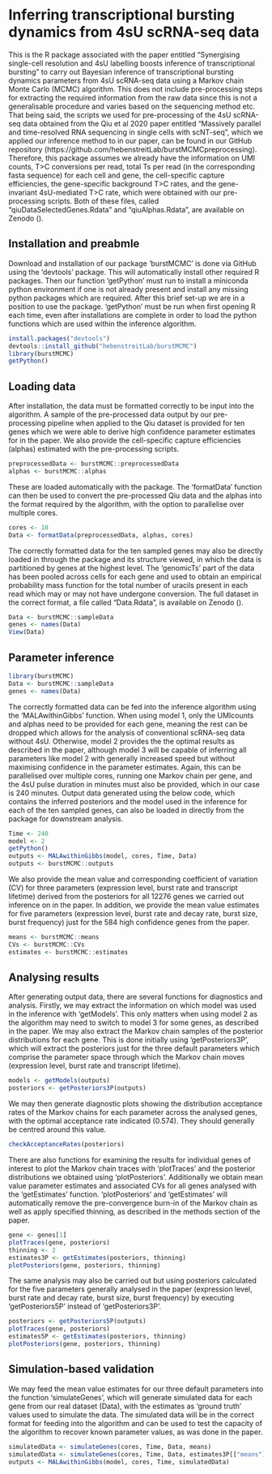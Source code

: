 # Inferring transcriptional bursting dynamics from 4sU scRNA-seq data

This is the R package associated with the paper entitled “Synergising single-cell resolution and 4sU labelling boosts inference of transcriptional bursting” to carry out Bayesian inference of transcriptional bursting dynamics parameters from 4sU scRNA-seq data using a Markov chain Monte Carlo (MCMC) algorithm. This does not include pre-processing steps for extracting the required information from the raw data since this is not a generalisable procedure and varies based on the sequencing method etc. That being said, the scripts we used for pre-processing of the 4sU scRNA-seq data obtained from the Qiu et al 2020 paper entitled "Massively parallel and time-resolved RNA sequencing in single cells with scNT-seq", which we applied our inference method to in our paper, can be found in our GitHub repository (https://github.com/hebenstreitLab/burstMCMCpreprocessing). Therefore, this package assumes we already have the information on UMI counts, T>C conversions per read, total Ts per read (in the corresponding fasta sequence) for each cell and gene, the cell-specific capture efficiencies, the gene-specific background T>C rates, and the gene-invariant 4sU-mediated T>C rate, which were obtained with our pre-processing scripts. Both of these files, called "qiuDataSelectedGenes.Rdata" and "qiuAlphas.Rdata", are available on Zenodo ().

## Installation and preabmle

Download and installation of our package 'burstMCMC' is done via GitHub using the 'devtools' package. This will automatically install other required R packages. Then our function 'getPython' must run to install a miniconda python environment if one is not already present and install any missing python packages which are required. After this brief set-up we are in a position to use the package. 'getPython' must be run when first opening R each time, even after installations are complete in order to load the python functions which are used within the inference algorithm.
``` R
install.packages("devtools")
devtools::install_github("hebenstreitLab/burstMCMC")
library(burstMCMC)
getPython()
```

## Loading data

After installation, the data must be formatted correctly to be input into the algorithm. A sample of the pre-processed data output by our pre-processing pipeline when applied to the Qiu dataset is provided for ten genes which we were able to derive high confidence parameter estimates for in the paper. We also provide the cell-specific capture efficiencies (alphas) estimated with the pre-processing scripts. 
``` R
preprocessedData <- burstMCMC::preprocessedData
alphas <- burstMCMC::alphas
```
These are loaded automatically with the package. The 'formatData' function can then be used to convert the pre-processed Qiu data and the alphas into the format required by the algorithm, with the option to parallelise over multiple cores.
``` R
cores <- 10
Data <- formatData(preprocessedData, alphas, cores)
```
The correctly formatted data for the ten sampled genes may also be directly loaded in through the package and its structure viewed, in which the data is partitioned by genes at the highest level. The 'genomicTs' part of the data has been pooled across cells for each gene and used to obtain an empirical probability mass function for the total number of uracils present in each read which may or may not have undergone conversion. The full dataset in the correct format, a file called "Data.Rdata", is available on Zenodo ().
``` R
Data <- burstMCMC::sampleData
genes <- names(Data)
View(Data)
```

## Parameter inference

``` R
library(burstMCMC)
Data <- burstMCMC::sampleData
genes <- names(Data)
```

The correctly formatted data can be fed into the inference algorithm using the 'MALAwithinGibbs' function. When using model 1, only the UMIcounts and alphas need to be provided for each gene, meaning the rest can be dropped which allows for the analysis of conventional scRNA-seq data without 4sU. Otherwise, model 2 provides the the optimal results as described in the paper, although model 3 will be capable of inferring all parameters like model 2 with generally increased speed but without maximising confidence in the parameter estimates. Again, this can be parallelised over multiple cores, running one Markov chain per gene, and the 4sU pulse duration in minutes must also be provided, which in our case is 240 minutes. Output data generated using the below code, which contains the inferred posteriors and the model used in the inference for each of the ten sampled genes, can also be loaded in directly from the package for downstream analysis.
``` R
Time <- 240
model <- 2
getPython()
outputs <- MALAwithinGibbs(model, cores, Time, Data)
outputs <- burstMCMC::outputs
```

We also provide the mean value and corresponding coefficient of variation (CV) for three parameters (expression level, burst rate and transcript lifetime) derived from the posteriors for all 12276 genes we carried out inference on in the paper. In addition, we provide the mean value estimates for five parameters (expression level, burst rate and decay rate, burst size, burst frequency) just for the 584 high confidence genes from the paper.
``` R
means <- burstMCMC::means
CVs <- burstMCMC::CVs
estimates <- burstMCMC::estimates
```

## Analysing results

After generating output data, there are several functions for diagnostics and analysis. Firstly, we may extract the information on which model was used in the inference with 'getModels'. This only matters when using model 2 as the algorithm may need to switch to model 3 for some genes, as described in the paper. We may also extract the Markov chain samples of the posterior distributions for each gene. This is done initially using 'getPosteriors3P', which will extract the posteriors just for the three default parameters which comprise the parameter space through which the Markov chain moves (expression level, burst rate and transcript lifetime).
``` R
models <- getModels(outputs)
posteriors <- getPosteriors3P(outputs)
```

We may then generate diagnostic plots showing the distribution acceptance rates of the Markov chains for each parameter across the analysed genes, with the optimal acceptance rate indicated (0.574). They should generally be centred around this value.
``` R
checkAcceptanceRates(posteriors)
```

There are also functions for examining the results for individual genes of interest to plot the Markov chain traces with 'plotTraces' and the posterior distributions we obtained using 'plotPosteriors'. Additionally we obtain mean value parameter estimates and associated CVs for all genes analysed with the 'getEstimates' function. 'plotPosteriors' and 'getEstimates' will automatically remove the pre-convergence burn-in of the Markov chain as well as apply specified thinning, as described in the methods section of the paper.
``` R
gene <- genes[1]
plotTraces(gene, posteriors)
thinning <- 2
estimates3P <- getEstimates(posteriors, thinning)
plotPosteriors(gene, posteriors, thinning)
```

The same analysis may also be carried out but using posteriors calculated for the five parameters generally analysed in the paper (expression level, burst rate and decay rate, burst size, burst frequency) by executing 'getPosteriors5P' instead of 'getPosteriors3P'.
``` R
posteriors <- getPosteriors5P(outputs)
plotTraces(gene, posteriors)
estimates5P <- getEstimates(posteriors, thinning)
plotPosteriors(gene, posteriors, thinning)
```

## Simulation-based validation
We may feed the mean value estimates for our three default parameters into the function 'simulateGenes', which will generate simulated data for each gene from our real dataset (Data), with the estimates as 'ground truth' values used to simulate the data. The simulated data will be in the correct format for feeding into the algorithm and can be used to test the capacity of the algorithm to recover known parameter values, as was done in the paper.
``` R
simulatedData <- simulateGenes(cores, Time, Data, means)
simulatedData <- simulateGenes(cores, Time, Data, estimates3P[["means"]])
outputs <- MALAwithinGibbs(model, cores, Time, simulatedData)
```

